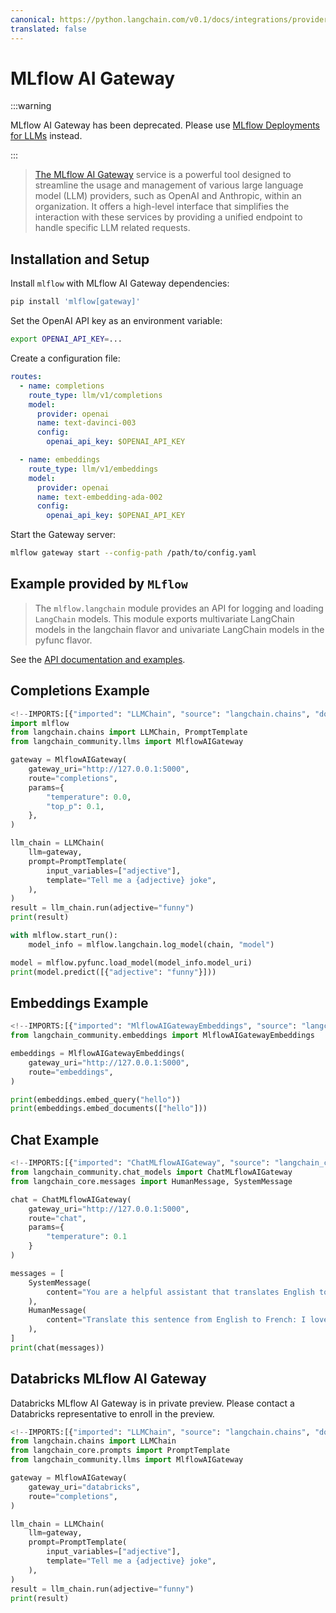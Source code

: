 ```yaml
---
canonical: https://python.langchain.com/v0.1/docs/integrations/providers/mlflow_ai_gateway
translated: false
---
```


# MLflow AI Gateway

:::warning

MLflow AI Gateway has been deprecated. Please use [MLflow Deployments for LLMs](/docs/integrations/providers/mlflow/) instead.

:::

>[The MLflow AI Gateway](https://www.mlflow.org/docs/latest/index.html) service is a powerful tool designed to streamline the usage and management of various large
> language model (LLM) providers, such as OpenAI and Anthropic, within an organization. It offers a high-level interface
> that simplifies the interaction with these services by providing a unified endpoint to handle specific LLM related requests.

## Installation and Setup

Install `mlflow` with MLflow AI Gateway dependencies:

```sh
pip install 'mlflow[gateway]'
```

Set the OpenAI API key as an environment variable:

```sh
export OPENAI_API_KEY=...
```

Create a configuration file:

```yaml
routes:
  - name: completions
    route_type: llm/v1/completions
    model:
      provider: openai
      name: text-davinci-003
      config:
        openai_api_key: $OPENAI_API_KEY

  - name: embeddings
    route_type: llm/v1/embeddings
    model:
      provider: openai
      name: text-embedding-ada-002
      config:
        openai_api_key: $OPENAI_API_KEY
```

Start the Gateway server:

```sh
mlflow gateway start --config-path /path/to/config.yaml
```

## Example provided by `MLflow`

>The `mlflow.langchain` module provides an API for logging and loading `LangChain` models.
> This module exports multivariate LangChain models in the langchain flavor and univariate LangChain
> models in the pyfunc flavor.

See the [API documentation and examples](https://www.mlflow.org/docs/latest/python_api/mlflow.langchain.html?highlight=langchain#module-mlflow.langchain).

## Completions Example

```python
<!--IMPORTS:[{"imported": "LLMChain", "source": "langchain.chains", "docs": "https://api.python.langchain.com/en/latest/chains/langchain.chains.llm.LLMChain.html", "title": "MLflow AI Gateway"}, {"imported": "MlflowAIGateway", "source": "langchain_community.llms", "docs": "https://api.python.langchain.com/en/latest/llms/langchain_community.llms.mlflow_ai_gateway.MlflowAIGateway.html", "title": "MLflow AI Gateway"}]-->
import mlflow
from langchain.chains import LLMChain, PromptTemplate
from langchain_community.llms import MlflowAIGateway

gateway = MlflowAIGateway(
    gateway_uri="http://127.0.0.1:5000",
    route="completions",
    params={
        "temperature": 0.0,
        "top_p": 0.1,
    },
)

llm_chain = LLMChain(
    llm=gateway,
    prompt=PromptTemplate(
        input_variables=["adjective"],
        template="Tell me a {adjective} joke",
    ),
)
result = llm_chain.run(adjective="funny")
print(result)

with mlflow.start_run():
    model_info = mlflow.langchain.log_model(chain, "model")

model = mlflow.pyfunc.load_model(model_info.model_uri)
print(model.predict([{"adjective": "funny"}]))
```

## Embeddings Example

```python
<!--IMPORTS:[{"imported": "MlflowAIGatewayEmbeddings", "source": "langchain_community.embeddings", "docs": "https://api.python.langchain.com/en/latest/embeddings/langchain_community.embeddings.mlflow_gateway.MlflowAIGatewayEmbeddings.html", "title": "MLflow AI Gateway"}]-->
from langchain_community.embeddings import MlflowAIGatewayEmbeddings

embeddings = MlflowAIGatewayEmbeddings(
    gateway_uri="http://127.0.0.1:5000",
    route="embeddings",
)

print(embeddings.embed_query("hello"))
print(embeddings.embed_documents(["hello"]))
```

## Chat Example

```python
<!--IMPORTS:[{"imported": "ChatMLflowAIGateway", "source": "langchain_community.chat_models", "docs": "https://api.python.langchain.com/en/latest/chat_models/langchain_community.chat_models.mlflow_ai_gateway.ChatMLflowAIGateway.html", "title": "MLflow AI Gateway"}, {"imported": "HumanMessage", "source": "langchain_core.messages", "docs": "https://api.python.langchain.com/en/latest/messages/langchain_core.messages.human.HumanMessage.html", "title": "MLflow AI Gateway"}, {"imported": "SystemMessage", "source": "langchain_core.messages", "docs": "https://api.python.langchain.com/en/latest/messages/langchain_core.messages.system.SystemMessage.html", "title": "MLflow AI Gateway"}]-->
from langchain_community.chat_models import ChatMLflowAIGateway
from langchain_core.messages import HumanMessage, SystemMessage

chat = ChatMLflowAIGateway(
    gateway_uri="http://127.0.0.1:5000",
    route="chat",
    params={
        "temperature": 0.1
    }
)

messages = [
    SystemMessage(
        content="You are a helpful assistant that translates English to French."
    ),
    HumanMessage(
        content="Translate this sentence from English to French: I love programming."
    ),
]
print(chat(messages))
```

## Databricks MLflow AI Gateway

Databricks MLflow AI Gateway is in private preview.
Please contact a Databricks representative to enroll in the preview.

```python
<!--IMPORTS:[{"imported": "LLMChain", "source": "langchain.chains", "docs": "https://api.python.langchain.com/en/latest/chains/langchain.chains.llm.LLMChain.html", "title": "MLflow AI Gateway"}, {"imported": "PromptTemplate", "source": "langchain_core.prompts", "docs": "https://api.python.langchain.com/en/latest/prompts/langchain_core.prompts.prompt.PromptTemplate.html", "title": "MLflow AI Gateway"}, {"imported": "MlflowAIGateway", "source": "langchain_community.llms", "docs": "https://api.python.langchain.com/en/latest/llms/langchain_community.llms.mlflow_ai_gateway.MlflowAIGateway.html", "title": "MLflow AI Gateway"}]-->
from langchain.chains import LLMChain
from langchain_core.prompts import PromptTemplate
from langchain_community.llms import MlflowAIGateway

gateway = MlflowAIGateway(
    gateway_uri="databricks",
    route="completions",
)

llm_chain = LLMChain(
    llm=gateway,
    prompt=PromptTemplate(
        input_variables=["adjective"],
        template="Tell me a {adjective} joke",
    ),
)
result = llm_chain.run(adjective="funny")
print(result)
```